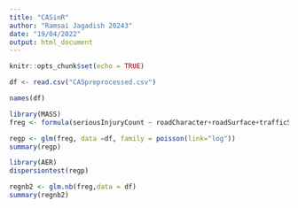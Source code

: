 ---
title: "CASinR"
author: "Ramsai Jagadish 20243"
date: "19/04/2022"
output: html_document
---

```{r setup, include=FALSE}
knitr::opts_chunk$set(echo = TRUE)
```

```{r}
df <- read.csv("CASpreprocessed.csv")
```

```{r}
names(df)
```

```{r}
library(MASS)
freg <- formula(seriousInjuryCount ~ roadCharacter+roadSurface+trafficSign+carStationWagon+cliffBank+debris+ditch+fence+guardRail+houseOrBuilding+motorcycle+NumberOfLanes+overBank+parkedVehicle+postOrPole+schoolBus+slipOrFlood+speedLimit+tree+urban+vanOrUtility+vehicle)
```

```{r}
regp <- glm(freg, data =df, family = poisson(link="log"))
summary(regp)
```
```{r}
library(AER)
dispersiontest(regp)
```


```{r}
regnb2 <- glm.nb(freg,data = df)
summary(regnb2)
```





















